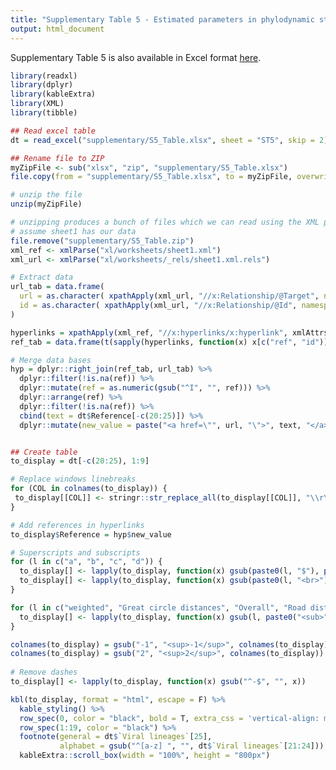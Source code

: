 ```yaml
---
title: "Supplementary Table 5 - Estimated parameters in phylodynamic studies"
output: html_document
---
```


Supplementary Table 5 is also available in Excel format <a href="https://github.com/mlayan/RabiesScopingReview/blob/gh-pages/supplementary/S5_Table.xlsx">here</a>.

```r
library(readxl)
library(dplyr)
library(kableExtra)
library(XML)
library(tibble)

## Read excel table
dt = read_excel("supplementary/S5_Table.xlsx", sheet = "ST5", skip = 2)

## Rename file to ZIP
myZipFile <- sub("xlsx", "zip", "supplementary/S5_Table.xlsx")
file.copy(from = "supplementary/S5_Table.xlsx", to = myZipFile, overwrite = T)

# unzip the file
unzip(myZipFile)

# unzipping produces a bunch of files which we can read using the XML package
# assume sheet1 has our data
file.remove("supplementary/S5_Table.zip")
xml_ref <- xmlParse("xl/worksheets/sheet1.xml")
xml_url <- xmlParse("xl/worksheets/_rels/sheet1.xml.rels")

# Extract data
url_tab = data.frame(
  url = as.character( xpathApply(xml_url, "//x:Relationship/@Target", namespaces = "x")),
  id = as.character( xpathApply(xml_url, "//x:Relationship/@Id", namespaces = "x"))
)

hyperlinks = xpathApply(xml_ref, "//x:hyperlinks/x:hyperlink", xmlAttrs, namespaces = "x")
ref_tab = data.frame(t(sapply(hyperlinks, function(x) x[c("ref", "id")])))

# Merge data bases
hyp = dplyr::right_join(ref_tab, url_tab) %>%
  dplyr::filter(!is.na(ref)) %>%
  dplyr::mutate(ref = as.numeric(gsub("^I", "", ref))) %>%
  dplyr::arrange(ref) %>%
  dplyr::filter(!is.na(ref)) %>%
  cbind(text = dt$Reference[-c(20:25)]) %>%
  dplyr::mutate(new_value = paste("<a href=\"", url, "\">", text, "</a>", sep = ""))


## Create table
to_display = dt[-c(20:25), 1:9]

# Replace windows linebreaks
for (COL in colnames(to_display)) {
 to_display[[COL]] <- stringr::str_replace_all(to_display[[COL]], "\\r\\n", "<br>") 
}

# Add references in hyperlinks
to_display$Reference = hyp$new_value

# Superscripts and subscripts
for (l in c("a", "b", "c", "d")) {
  to_display[] <- lapply(to_display, function(x) gsub(paste0(l, "$"), paste0("<sup>", l, "</sup>"), x))
  to_display[] <- lapply(to_display, function(x) gsub(paste0(l, "<br>"), paste0("<sup>", l, "</sup><br>"), x))
}

for (l in c("weighted", "Great circle distances", "Overall", "Road distances", "wavefront", "Dogs", "Cerdocyon thous")) {
  to_display[] <- lapply(to_display, function(x) gsub(l, paste0("<sub>", l, "</sub>"), x))
}

colnames(to_display) = gsub("-1", "<sup>-1</sup>", colnames(to_display))
colnames(to_display) = gsub("2", "<sup>2</sup>", colnames(to_display))
  
# Remove dashes
to_display[] <- lapply(to_display, function(x) gsub("^-$", "", x))

```

```r
kbl(to_display, format = "html", escape = F) %>%
  kable_styling() %>%
  row_spec(0, color = "black", bold = T, extra_css = 'vertical-align: middle !important;') %>%
  row_spec(1:19, color = "black") %>%
  footnote(general = dt$`Viral lineages`[25],
           alphabet = gsub("^[a-z] ", "", dt$`Viral lineages`[21:24])) %>%
  kableExtra::scroll_box(width = "100%", height = "800px")

```


